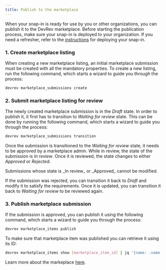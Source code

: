 ```yaml
---
title: Publish to the marketplace
---
```

When your snap-in is ready for use by you or other organizations, you can publish it to the DevRev marketplace. 
Before starting the publication process, make sure your snap-in is deployed to your organization.
If you need a refresher, refer to the [instructions](/public/airsync/deploy-to-organization) for deploying your snap-in.

### 1. Create marketplace listing

When creating a new marketplace listing, an initial marketplace submission must be created with all the mandatory properties. To create a new listing, run the following command, which starts a wizard to guide you through the process:

```bash
devrev marketplace_submissions create
```

### 2. Submit marketplace listing for review

The newly created marketplace submission is in the _Draft_ state. In order to publish it, it first has to transition to _Waiting for review_ state. This can be done by running the following command, which starts a wizard to guide you through the process:

```bash
devrev marketplace_submissions transition
```

Once the submission is transitioned to the _Waiting for review_ state, it needs to be approved by a marketplace admin. While in review, the state of the submission is _In review_. Once it is reviewed, the state changes to either _Approved_ or _Rejected_.

<Callout intent="note">
  Submissions whose state is _In review_ or _Approved_ cannot be modified.
</Callout>

If the submission was rejected, you can transition it back to _Draft_ and modify it to satisfy the requirements. Once it is updated, you can transition it back to _Waiting for review_ to be reviewed again.

### 3. Publish marketplace submission

If the submission is approved, you can publish it using the following command, which starts a wizard to guide you through the process:

```bash
devrev marketplace_items publish
```

To make sure that marketplace item was published you can retrieve it using its ID:

```bash
devrev marketplace_items show [marketplace_item_id] | jq '{name: .name, id: .id, state: .state}'
```

Learn more about the markeplace [here](/snapin-development/marketplace-listings).